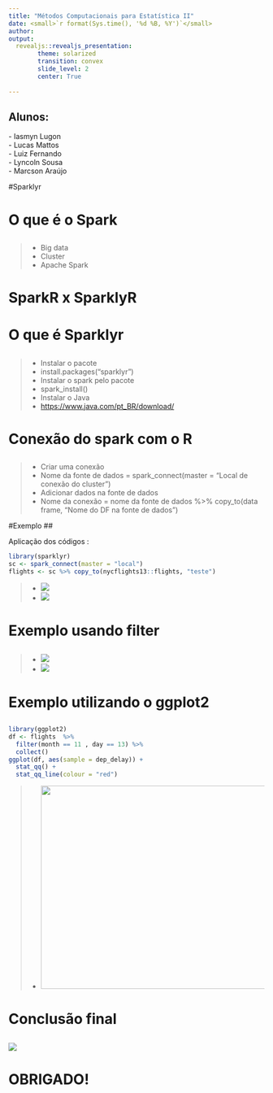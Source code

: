 ```yaml
---
title: "Métodos Computacionais para Estatística II"
date: <small>`r format(Sys.time(), '%d %B, %Y')`</small>
author:
output: 
  revealjs::revealjs_presentation:
        theme: solarized
        transition: convex
        slide_level: 2
        center: True 
        
---
```



## Alunos:
<section>

<span class="fragment fade-up">
- Iasmyn Lugon
<br>
- Lucas Mattos
<br>
- Luiz Fernando
<br>
- Lyncoln Sousa
<br>
- Marcson Araújo
</span>

</section>

#Sparklyr

# O que é o Spark
##

>- Big data
>- Cluster
>- Apache Spark

# SparkR x SparklyR
# O que é Sparklyr
##

>- Instalar o pacote
>- install.packages("sparklyr")
>- Instalar o spark pelo pacote
>- spark_install()
>- Instalar o Java
>- [https://www.java.com/pt_BR/download/](https://www.java.com/pt_BR/download/)


# Conexão do spark com o R
##

>- Criar uma conexão
>- Nome da fonte de dados = spark_connect(master = "Local de conexão do cluster")
>- Adicionar dados na fonte de dados
>- Nome da conexão = nome da fonte de dados %>% copy_to(data frame, "Nome do DF na fonte de dados")


#Exemplo 
##
<section>
Aplicação dos códigos : 
```r
library(sparklyr)
sc <- spark_connect(master = "local")
flights <- sc %>% copy_to(nycflights13::flights, "teste")
```
>- ![](man/figures/fig1.png)
>- ![](man/figures/fig2.png)
</section>

# Exemplo usando filter
##
<section>
>- ![](man/figures/fig3.png)
>- ![](man/figures/fig4.png)
</section>

# Exemplo utilizando o ggplot2
##

```r
library(ggplot2)
df <- flights  %>% 
  filter(month == 11 , day == 13) %>% 
  collect()
ggplot(df, aes(sample = dep_delay)) + 
  stat_qq() + 
  stat_qq_line(colour = "red")
```
>- <img src="man/figures/fig5.png" width="500" height="400"/>



</section>

# Conclusão final
##

![](man/figures/fig6.png)

# OBRIGADO!